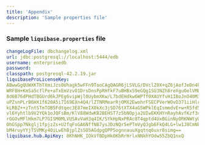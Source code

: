 ```yaml
---
title: 'Appendix'
description: 'Sample properties file'
---
```


### Sample `liquibase.properties` file 

```yaml
changeLogFile: dbchangelog.xml
url: jdbc:postgresql://localhost:5444/edb
username: enterprisedb
password:
classpath: postgresql-42.2.19.jar
liquibaseProLicenseKey:
ABwwGgQUWXKThTXmiJzs0Uhagk5wFFn9TooCAgQAGR6jLSVLG/DVclZ0X+qZ6jAofJeDn4kpOzG1oSeJ
WRF8H+KmSa5cflPe+aTxEmVzvO1DrsDnsPpRHfkF7uBHBxS9eGQg1SU3NZh8reXguOelVMEO7ry2ar2g
8d6B76dPHdTBGUrd6kJPEg6vipWjl0UybmXKw/L7bdEHdkw6WPTf0XAUYfvH1IBoJnO40M3EovGP0BIZ
uPZsnPLrB6HX1f620A5i7I69EXn4Q4/lZTNRMearRjOMX2EwohrFSECPVerWOvD371iiHlrTH+uBG7/Z
kLRBZ++zTntSTmTOB5Fdtqec3E87meIX0kXc3jSD76tXTX4aG5WPklEqIsmmdvE+w+R5fd5GhIuiaVoM
vl6Yyhtlb9V2YQk1oJQFsBm/KlV88WdwKB2BEHST7z5bNOpja2UIwEKKHYnRayhAvfKzf3ciZ7b1Sp/8
rGGOvMFlHkm7LP7GISM0MLVUSAvVaH3q4IK/SYkHpNxPRAc8T4qptd4UxBGinNyORKNWtyOHpIWu6wAm
OhGSpp7Nkglj1fpjzZs+U2fqFxGA6NffNB7ysJDzNQr5ePTmVyQJgb6FkQ4LG+lw1J8CmNkK7SG4BXne
bM4ruyYYjTSVMKy4OiLwEhBjplZsSO5AGdpgQPP5ognnauuXgqtnq6uxr8simg==
liquibase.hub.ApiKey: 8KhNHK_IOkVfBDpHkOKbRrHrlxNNkhYOdw55ZbQ1nxQ
```
